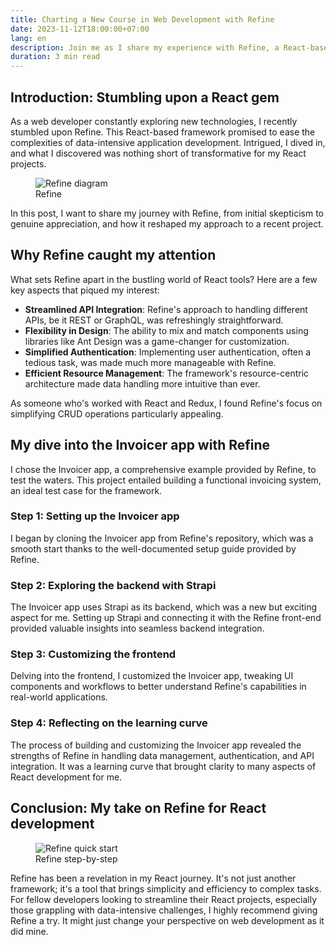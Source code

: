 ```yaml
---
title: Charting a New Course in Web Development with Refine
date: 2023-11-12T18:00:00+07:00
lang: en
description: Join me as I share my experience with Refine, a React-based framework that has remarkably simplified my approach to building web applications.
duration: 3 min read
---
```


## Introduction: Stumbling upon a React gem

As a web developer constantly exploring new technologies, I recently stumbled upon Refine. This React-based framework promised to ease the complexities of data-intensive application development. Intrigued, I dived in, and what I discovered was nothing short of transformative for my React projects.

<figure class="md:pt-5 lg:pt-12">
  <div class="lg:scale-120 md:scale-110">
    <Image src={refineDiagram} alt="Refine diagram" class="rounded-lg" />
  </div>
  <figcaption class="important-mt8 text-center">Refine</figcaption>
</figure>

In this post, I want to share my journey with Refine, from initial skepticism to genuine appreciation, and how it reshaped my approach to a recent project.

## Why Refine caught my attention

What sets Refine apart in the bustling world of React tools? Here are a few key aspects that piqued my interest:

- **Streamlined API Integration**: Refine's approach to handling different APIs, be it REST or GraphQL, was refreshingly straightforward.
- **Flexibility in Design**: The ability to mix and match components using libraries like Ant Design was a game-changer for customization.
- **Simplified Authentication**: Implementing user authentication, often a tedious task, was made much more manageable with Refine.
- **Efficient Resource Management**: The framework's resource-centric architecture made data handling more intuitive than ever.

As someone who's worked with React and Redux, I found Refine's focus on simplifying CRUD operations particularly appealing.

## My dive into the Invoicer app with Refine

I chose the Invoicer app, a comprehensive example provided by Refine, to test the waters. This project entailed building a functional invoicing system, an ideal test case for the framework.

### Step 1: Setting up the Invoicer app

I began by cloning the Invoicer app from Refine's repository, which was a smooth start thanks to the well-documented setup guide provided by Refine.

### Step 2: Exploring the backend with Strapi

The Invoicer app uses Strapi as its backend, which was a new but exciting aspect for me. Setting up Strapi and connecting it with the Refine front-end provided valuable insights into seamless backend integration.

### Step 3: Customizing the frontend

Delving into the frontend, I customized the Invoicer app, tweaking UI components and workflows to better understand Refine's capabilities in real-world applications.

### Step 4: Reflecting on the learning curve

The process of building and customizing the Invoicer app revealed the strengths of Refine in handling data management, authentication, and API integration. It was a learning curve that brought clarity to many aspects of React development for me.

## Conclusion: My take on Refine for React development

<figure class="md:pt-5 lg:pt-8">
  <div class="lg:scale-120 md:scale-110">
    <img src={refineQuickStart.src} alt="Refine quick start" class="rounded-lg shadow-lg" />
  </div>
  <figcaption class="md:important-mt8 lg:important-mt16 text-center">Refine step-by-step</figcaption>
</figure>

Refine has been a revelation in my React journey. It's not just another framework; it's a tool that brings simplicity and efficiency to complex tasks. For fellow developers looking to streamline their React projects, especially those grappling with data-intensive challenges, I highly recommend giving Refine a try. It might just change your perspective on web development as it did mine.
